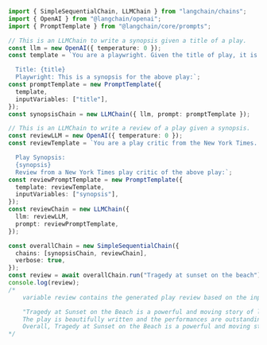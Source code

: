 ```typescript
import { SimpleSequentialChain, LLMChain } from "langchain/chains";
import { OpenAI } from "@langchain/openai";
import { PromptTemplate } from "@langchain/core/prompts";

// This is an LLMChain to write a synopsis given a title of a play.
const llm = new OpenAI({ temperature: 0 });
const template = `You are a playwright. Given the title of play, it is your job to write a synopsis for that title.

  Title: {title}
  Playwright: This is a synopsis for the above play:`;
const promptTemplate = new PromptTemplate({
  template,
  inputVariables: ["title"],
});
const synopsisChain = new LLMChain({ llm, prompt: promptTemplate });

// This is an LLMChain to write a review of a play given a synopsis.
const reviewLLM = new OpenAI({ temperature: 0 });
const reviewTemplate = `You are a play critic from the New York Times. Given the synopsis of play, it is your job to write a review for that play.

  Play Synopsis:
  {synopsis}
  Review from a New York Times play critic of the above play:`;
const reviewPromptTemplate = new PromptTemplate({
  template: reviewTemplate,
  inputVariables: ["synopsis"],
});
const reviewChain = new LLMChain({
  llm: reviewLLM,
  prompt: reviewPromptTemplate,
});

const overallChain = new SimpleSequentialChain({
  chains: [synopsisChain, reviewChain],
  verbose: true,
});
const review = await overallChain.run("Tragedy at sunset on the beach");
console.log(review);
/*
    variable review contains the generated play review based on the input title and synopsis generated in the first step:

    "Tragedy at Sunset on the Beach is a powerful and moving story of love, loss, and redemption. The play follows the story of two young lovers, Jack and Jill, whose plans for a future together are tragically cut short when Jack is killed in a car accident. The play follows Jill as she struggles to cope with her grief and eventually finds solace in the arms of another man.
    The play is beautifully written and the performances are outstanding. The actors bring the characters to life with their heartfelt performances, and the audience is taken on an emotional journey as Jill is forced to confront her grief and make a difficult decision between her past and her future. The play culminates in a powerful climax that will leave the audience in tears.
    Overall, Tragedy at Sunset on the Beach is a powerful and moving story that will stay with you long after the curtain falls. It is a must-see for anyone looking for an emotionally charged and thought-provoking experience."
*/
```
